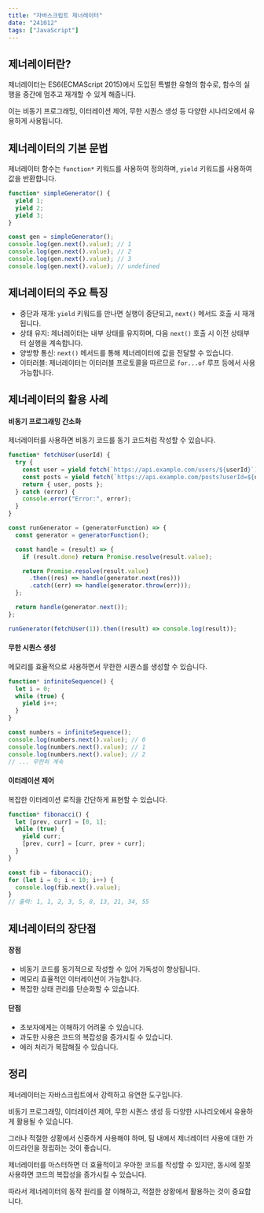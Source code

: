```yaml
---
title: "자바스크립트 제너레이터"
date: "241012"
tags: ["JavaScript"]
---
```


## 제너레이터란?

제너레이터는 ES6(ECMAScript 2015)에서 도입된 특별한 유형의 함수로, 함수의 실행을 중간에 멈추고 재개할 수 있게 해줍니다.

이는 비동기 프로그래밍, 이터레이션 제어, 무한 시퀀스 생성 등 다양한 시나리오에서 유용하게 사용됩니다.

## 제너레이터의 기본 문법

제너레이터 함수는 `function*` 키워드를 사용하여 정의하며, `yield` 키워드를 사용하여 값을 반환합니다.

```javascript
function* simpleGenerator() {
  yield 1;
  yield 2;
  yield 3;
}

const gen = simpleGenerator();
console.log(gen.next().value); // 1
console.log(gen.next().value); // 2
console.log(gen.next().value); // 3
console.log(gen.next().value); // undefined
```

## 제너레이터의 주요 특징

- 중단과 재개: `yield` 키워드를 만나면 실행이 중단되고, `next()` 메서드 호출 시 재개됩니다.
- 상태 유지: 제너레이터는 내부 상태를 유지하며, 다음 `next()` 호출 시 이전 상태부터 실행을 계속합니다.
- 양방향 통신: `next()` 메서드를 통해 제너레이터에 값을 전달할 수 있습니다.
- 이터러블: 제너레이터는 이터러블 프로토콜을 따르므로 `for...of` 루프 등에서 사용 가능합니다.

## 제너레이터의 활용 사례

#### 비동기 프로그래밍 간소화

제너레이터를 사용하면 비동기 코드를 동기 코드처럼 작성할 수 있습니다.

```javascript
function* fetchUser(userId) {
  try {
    const user = yield fetch(`https://api.example.com/users/${userId}`);
    const posts = yield fetch(`https://api.example.com/posts?userId=${userId}`);
    return { user, posts };
  } catch (error) {
    console.error("Error:", error);
  }
}

const runGenerator = (generatorFunction) => {
  const generator = generatorFunction();

  const handle = (result) => {
    if (result.done) return Promise.resolve(result.value);

    return Promise.resolve(result.value)
      .then((res) => handle(generator.next(res)))
      .catch((err) => handle(generator.throw(err)));
  };

  return handle(generator.next());
};

runGenerator(fetchUser(1)).then((result) => console.log(result));
```

#### 무한 시퀀스 생성

메모리를 효율적으로 사용하면서 무한한 시퀀스를 생성할 수 있습니다.

```javascript
function* infiniteSequence() {
  let i = 0;
  while (true) {
    yield i++;
  }
}

const numbers = infiniteSequence();
console.log(numbers.next().value); // 0
console.log(numbers.next().value); // 1
console.log(numbers.next().value); // 2
// ... 무한히 계속
```

#### 이터레이션 제어

복잡한 이터레이션 로직을 간단하게 표현할 수 있습니다.

```javascript
function* fibonacci() {
  let [prev, curr] = [0, 1];
  while (true) {
    yield curr;
    [prev, curr] = [curr, prev + curr];
  }
}

const fib = fibonacci();
for (let i = 0; i < 10; i++) {
  console.log(fib.next().value);
}
// 출력: 1, 1, 2, 3, 5, 8, 13, 21, 34, 55
```

## 제너레이터의 장단점

#### 장점

- 비동기 코드를 동기적으로 작성할 수 있어 가독성이 향상됩니다.
- 메모리 효율적인 이터레이션이 가능합니다.
- 복잡한 상태 관리를 단순화할 수 있습니다.

#### 단점

- 초보자에게는 이해하기 어려울 수 있습니다.
- 과도한 사용은 코드의 복잡성을 증가시킬 수 있습니다.
- 에러 처리가 복잡해질 수 있습니다.

## 정리

제너레이터는 자바스크립트에서 강력하고 유연한 도구입니다.

비동기 프로그래밍, 이터레이션 제어, 무한 시퀀스 생성 등 다양한 시나리오에서 유용하게 활용될 수 있습니다.

그러나 적절한 상황에서 신중하게 사용해야 하며, 팀 내에서 제너레이터 사용에 대한 가이드라인을 정립하는 것이 좋습니다.

제너레이터를 마스터하면 더 효율적이고 우아한 코드를 작성할 수 있지만, 동시에 잘못 사용하면 코드의 복잡성을 증가시킬 수 있습니다.

따라서 제너레이터의 동작 원리를 잘 이해하고, 적절한 상황에서 활용하는 것이 중요합니다.
